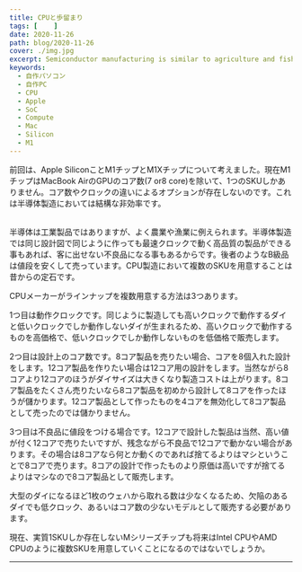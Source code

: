 ```yaml
---
title: CPUと歩留まり
tags: [    ]
date: 2020-11-26
path: blog/2020-11-26
cover: ./img.jpg
excerpt: Semiconductor manufacturing is similar to agriculture and fisheries.
keywords:
  - 自作パソコン
  - 自作PC
  - CPU
  - Apple
  - SoC
  - Compute
  - Mac
  - Silicon
  - M1
---
```


<Link to="/blog/2020-11-25">前回</Link>は、Apple SiliconことM1チップとM1Xチップについて考えました。現在M1チップはMacBook AirのGPUのコア数(7 or8 core)を除いて、1つのSKUしかありません。コア数やクロックの違いによるオプションが存在しないのです。これは半導体製造においては結構な非効率です。

<br/>
<br/>

半導体は工業製品ではありますが、よく農業や漁業に例えられます。半導体製造では同じ設計図で同じように作っても最速クロックで動く高品質の製品ができる事もあれば、客に出せない不良品になる事もあるからです。後者のようなB級品は値段を安くして売っています。CPU製造において複数のSKUを用意することは昔からの定石です。

CPUメーカーがラインナップを複数用意する方法は3つあります。

1つ目は動作クロックです。同じように製造しても高いクロックで動作するダイと低いクロックでしか動作しないダイが生まれるため、高いクロックで動作するものを高価格で、低いクロックでしか動作しないものを低価格で販売します。

2つ目は設計上のコア数です。8コア製品を売りたい場合、コアを8個入れた設計をします。12コア製品を作りたい場合は12コア用の設計をします。当然ながら8コアより12コアのほうがダイサイズは大きくなり製造コストは上がります。8コア製品をたくさん売りたいなら8コア製品を初めから設計して8コアを作ったほうが儲かります。12コア製品として作ったものを4コアを無効化して8コア製品として売ったのでは儲かりません。

3つ目は不良品に値段をつける場合です。12コアで設計した製品は当然、高い値が付く12コアで売りたいですが、残念ながら不良品で12コアで動かない場合があります。その場合は8コアなら何とか動くのであれば捨てるよりはマシということで8コアで売ります。8コアの設計で作ったものより原価は高いですが捨てるよりはマシなので8コア製品として販売します。

大型のダイになるほど1枚のウェハから取れる数は少なくなるため、欠陥のあるダイでも低クロック、あるいはコア数の少ないモデルとして販売する必要があります。

現在、実質1SKUしか存在しないMシリーズチップも将来はIntel CPUやAMD CPUのように複数SKUを用意していくことになるのではないでしょうか。

---